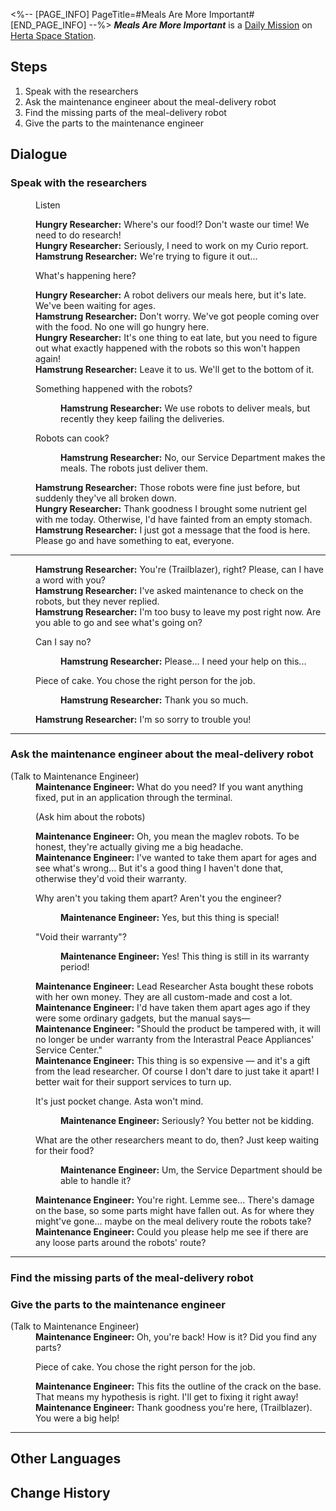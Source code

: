 <%-- [PAGE_INFO]
PageTitle=#Meals Are More Important#
[END_PAGE_INFO] --%>
{{Stub|Dialogue.}}
{{Mission Infobox
|id            = 3000701
|title         = 
|image         = <!--Mission Meals Are More Important.png-->
|type          = Daily
|event_name    = 
|chapter       = 
|requirements  = {{subst:void|<!--Unknown: {"Type":"Manual"}-->}}
|summary       = <!--official mission summary from Fate's Atlas-->
|characters    = Hamstrung Researcher; Hungry Researcher; Maintenance Engineer; Trailblazer
|startLocation = [[Herta Space Station]] - [[Master Control Zone]]
|world         = Herta Space Station
|area          = Master Control Zone
|prev          = 
|next          = 
|rewards       = Credit*5,000
}}
'''''Meals Are More Important''''' is a [[Daily Mission]] on [[Herta Space Station]].

==Steps==
# Speak with the researchers
# Ask the maintenance engineer about the meal-delivery robot
# Find the missing parts of the meal-delivery robot
# Give the parts to the maintenance engineer

<!--
==Gameplay Notes==

--><!--
==Trial Character==

-->
==Dialogue==
{{Stub Dialogue}}

===Speak with the researchers{{subst:void|<!--300070101-->}}===
{{Mission Description|type=daily|location=Master Control Zone|You hear an argument among the researchers on the space station, go and check out what the matter is.}}
{{Dialogue Start}}

:{{DIcon|!}} Listen
:'''Hungry Researcher:''' Where's our food!? Don't waste our time! We need to do research!
:'''Hungry Researcher:''' Seriously, I need to work on my Curio report.
:'''Hamstrung Researcher:''' We're trying to figure it out...
:{{DIcon|Arrow}} What's happening here?
:'''Hungry Researcher:''' A robot delivers our meals here, but it's late. We've been waiting for ages.
:'''Hamstrung Researcher:''' Don't worry. We've got people coming over with the food. No one will go hungry here.
:'''Hungry Researcher:''' It's one thing to eat late, but you need to figure out what exactly happened with the robots so this won't happen again!
:'''Hamstrung Researcher:''' Leave it to us. We'll get to the bottom of it.
:{{DIcon|Arrow}} Something happened with the robots?
::'''Hamstrung Researcher:''' We use robots to deliver meals, but recently they keep failing the deliveries.
:{{DIcon|Arrow}} Robots can cook?
::'''Hamstrung Researcher:''' No, our Service Department makes the meals. The robots just deliver them.
:'''Hamstrung Researcher:''' Those robots were fine just before, but suddenly they've all broken down.
:'''Hungry Researcher:''' Thank goodness I brought some nutrient gel with me today. Otherwise, I'd have fainted from an empty stomach.
:'''Hamstrung Researcher:''' I just got a message that the food is here. Please go and have something to eat, everyone.
----
:'''Hamstrung Researcher:''' You're (Trailblazer), right? Please, can I have a word with you?
:'''Hamstrung Researcher:''' I've asked maintenance to check on the robots, but they never replied.
:'''Hamstrung Researcher:''' I'm too busy to leave my post right now. Are you able to go and see what's going on?
:{{DIcon|Arrow}} Can I say no?
::'''Hamstrung Researcher:''' Please... I need your help on this...
:{{DIcon|Arrow}} Piece of cake. You chose the right person for the job.
::'''Hamstrung Researcher:''' Thank you so much.
:'''Hamstrung Researcher:''' I'm so sorry to trouble you!
----
{{Dialogue End}}

===Ask the maintenance engineer about the meal-delivery robot{{subst:void|<!--300070102-->}}===
{{Mission Description|type=daily|location=Base Zone|update|The meal-delivery robot malfunctioned, but the Service Department staff member is indisposed, so you are tasked to ask the maintenance engineer about it.}}
{{Dialogue Start}}

;(Talk to Maintenance Engineer)
:'''Maintenance Engineer:''' What do you need? If you want anything fixed, put in an application through the terminal.
:{{DIcon|Arrow}} (Ask him about the robots)
:'''Maintenance Engineer:''' Oh, you mean the maglev robots. To be honest, they're actually giving me a big headache.
:'''Maintenance Engineer:''' I've wanted to take them apart for ages and see what's wrong... But it's a good thing I haven't done that, otherwise they'd void their warranty.
:{{DIcon|Arrow}} Why aren't you taking them apart? Aren't you the engineer?
::'''Maintenance Engineer:''' Yes, but this thing is special!
:{{DIcon|Arrow}} "Void their warranty"?
::'''Maintenance Engineer:''' Yes! This thing is still in its warranty period!
:'''Maintenance Engineer:''' Lead Researcher Asta bought these robots with her own money. They are all custom-made and cost a lot.
:'''Maintenance Engineer:''' I'd have taken them apart ages ago if they were some ordinary gadgets, but the manual says&mdash;
:'''Maintenance Engineer:''' "Should the product be tampered with, it will no longer be under warranty from the Interastral Peace Appliances' Service Center."
:'''Maintenance Engineer:''' This thing is so expensive &mdash; and it's a gift from the lead researcher. Of course I don't dare to just take it apart! I better wait for their support services to turn up.
:{{DIcon|Arrow}} It's just pocket change. Asta won't mind.
::'''Maintenance Engineer:''' Seriously? You better not be kidding.
:{{DIcon|Arrow}} What are the other researchers meant to do, then? Just keep waiting for their food?
::'''Maintenance Engineer:''' Um, the Service Department should be able to handle it?
:'''Maintenance Engineer:''' You're right. Lemme see... There's damage on the base, so some parts might have fallen out. As for where they might've gone... maybe on the meal delivery route the robots take?
:'''Maintenance Engineer:''' Could you please help me see if there are any loose parts around the robots' route?
----
{{Dialogue End}}

===Find the missing parts of the meal-delivery robot{{subst:void|<!--300070107-->}}===
{{Mission Description|type=daily|location=Storage Zone|update|The maintenance engineer's initial estimate is that a loose part that fell off the meal-delivery robot. Collect the part for him and return to verify whether his guess is correct.}}
{{Dialogue Start}}
{{Dialogue End}}

===Give the parts to the maintenance engineer{{subst:void|<!--300070106-->}}===
{{Dialogue Start}}

;(Talk to Maintenance Engineer)
:'''Maintenance Engineer:''' Oh, you're back! How is it? Did you find any parts?
:{{DIcon|Arrow}} Piece of cake. You chose the right person for the job.
:'''Maintenance Engineer:''' This fits the outline of the crack on the base. That means my hypothesis is right. I'll get to fixing it right away!
:'''Maintenance Engineer:''' Thank goodness you're here, (Trailblazer). You were a big help!
----
{{Dialogue End}}

==Other Languages==
{{Other Languages
|en   = Meals Are More Important
|zhs  = 吃饭要紧
|zht  = 吃飯要緊
|ja   = 食事は大事
|ko   = 끼니는 중요하지
|es   = La comida es muy importante
|fr   = L'aile et la cuisse
|ru   = Главное - еда
|th   = มื้ออาหารใครว่าไม่สำคัญ
|vi   = Ăn Uống Quan Trọng
|de   = Mahlzeiten sind wichtiger
|id   = Makan Itu Penting
|pt   = Refeições São Muito Importantes
}}

==Change History==
{{Change History|1.0}}
